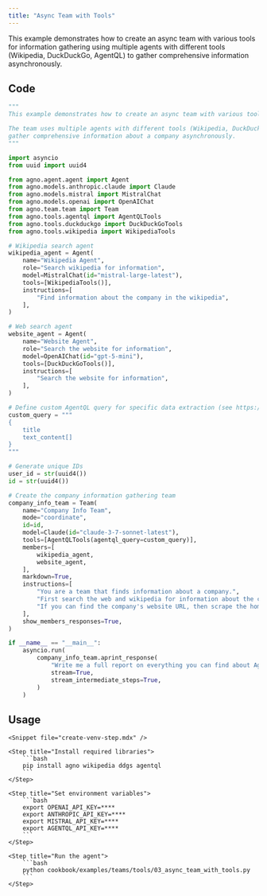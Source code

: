 ```yaml
---
title: "Async Team with Tools"
---
```


This example demonstrates how to create an async team with various tools for information gathering using multiple agents with different tools (Wikipedia, DuckDuckGo, AgentQL) to gather comprehensive information asynchronously.

## Code

```python cookbook/examples/teams/tools/03_async_team_with_tools.py
"""
This example demonstrates how to create an async team with various tools for information gathering.

The team uses multiple agents with different tools (Wikipedia, DuckDuckGo, AgentQL) to
gather comprehensive information about a company asynchronously.
"""

import asyncio
from uuid import uuid4

from agno.agent.agent import Agent
from agno.models.anthropic.claude import Claude
from agno.models.mistral import MistralChat
from agno.models.openai import OpenAIChat
from agno.team.team import Team
from agno.tools.agentql import AgentQLTools
from agno.tools.duckduckgo import DuckDuckGoTools
from agno.tools.wikipedia import WikipediaTools

# Wikipedia search agent
wikipedia_agent = Agent(
    name="Wikipedia Agent",
    role="Search wikipedia for information",
    model=MistralChat(id="mistral-large-latest"),
    tools=[WikipediaTools()],
    instructions=[
        "Find information about the company in the wikipedia",
    ],
)

# Web search agent
website_agent = Agent(
    name="Website Agent",
    role="Search the website for information",
    model=OpenAIChat(id="gpt-5-mini"),
    tools=[DuckDuckGoTools()],
    instructions=[
        "Search the website for information",
    ],
)

# Define custom AgentQL query for specific data extraction (see https://docs.agentql.com/concepts/query-language)
custom_query = """
{
    title
    text_content[]
}
"""

# Generate unique IDs
user_id = str(uuid4())
id = str(uuid4())

# Create the company information gathering team
company_info_team = Team(
    name="Company Info Team",
    mode="coordinate",
    id=id,
    model=Claude(id="claude-3-7-sonnet-latest"),
    tools=[AgentQLTools(agentql_query=custom_query)],
    members=[
        wikipedia_agent,
        website_agent,
    ],
    markdown=True,
    instructions=[
        "You are a team that finds information about a company.",
        "First search the web and wikipedia for information about the company.",
        "If you can find the company's website URL, then scrape the homepage and the about page.",
    ],
    show_members_responses=True,
)

if __name__ == "__main__":
    asyncio.run(
        company_info_team.aprint_response(
            "Write me a full report on everything you can find about Agno, the company building AI agent infrastructure.",
            stream=True,
            stream_intermediate_steps=True,
        )
    )
```

## Usage

<Steps>

    <Snippet file="create-venv-step.mdx" />

    <Step title="Install required libraries">
        ```bash
        pip install agno wikipedia ddgs agentql
        ```
    </Step>

    <Step title="Set environment variables">
        ```bash
        export OPENAI_API_KEY=****
        export ANTHROPIC_API_KEY=****
        export MISTRAL_API_KEY=****
        export AGENTQL_API_KEY=****
        ```
    </Step>

    <Step title="Run the agent">
        ```bash
        python cookbook/examples/teams/tools/03_async_team_with_tools.py
        ```
    </Step>

</Steps>